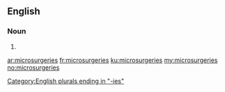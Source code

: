 ==English==

===Noun===
{{head|en|plural}}

# {{plural of|microsurgery|lang=en|nocat=1}}

[[Category:English plurals ending in "-ies"]]

[[ar:microsurgeries]]
[[fr:microsurgeries]]
[[ku:microsurgeries]]
[[my:microsurgeries]]
[[no:microsurgeries]]